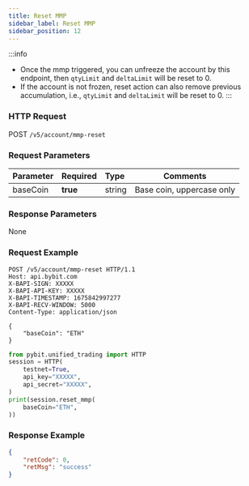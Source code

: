 ```yaml
---
title: Reset MMP
sidebar_label: Reset MMP
sidebar_position: 12
---
```

:::info
* Once the mmp triggered, you can unfreeze the account by this endpoint, then `qtyLimit` and `deltaLimit` will be reset to 0.
* If the account is not frozen, reset action can also remove previous accumulation, i.e., `qtyLimit` and `deltaLimit` will be reset to 0.
:::

### HTTP Request
POST `/v5/account/mmp-reset`

### Request Parameters
| Parameter | Required | Type | Comments|
|:----- |:-------|:-----|------ |
|baseCoin |**true** |string |Base coin, uppercase only|

### Response Parameters
None

### Request Example
<Tabs groupId="programming-languages">
<TabItem value="http" label="HTTP">

```http
POST /v5/account/mmp-reset HTTP/1.1
Host: api.bybit.com
X-BAPI-SIGN: XXXXX
X-BAPI-API-KEY: XXXXX
X-BAPI-TIMESTAMP: 1675842997277
X-BAPI-RECV-WINDOW: 5000
Content-Type: application/json

{
    "baseCoin": "ETH"
}
```

</TabItem>
<TabItem value="python" label="Python">

```python
from pybit.unified_trading import HTTP
session = HTTP(
    testnet=True,
    api_key="XXXXX",
    api_secret="XXXXX",
)
print(session.reset_mmp(
    baseCoin="ETH",
))
```

</TabItem>
</Tabs>

### Response Example

```json
{
    "retCode": 0,
    "retMsg": "success"
}
```
